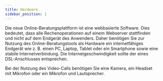 ```yaml
---
title: Hardware
sidebar_position: 1
---
```


Die neue Online-Beratungsplattform ist eine webbasierte Software. Dies bedeutet, dass alle Rechenoperationen auf einem Webserver stattfinden und nicht auf dem Endgerät des Anwenders. Daher benötigen Sie zur Nutzung des Online-Beratungstools als Hardware ein internetfähiges Endgerät wie z. B. einen PC, Laptop, Tablet oder ein Smartphone sowie eine stabile Internetverbindung. Die Internetgeschwindigkeit sollte der eines DSL-Anschlusses entsprechen.

Bei der Nutzung des Video-Calls benötigen Sie eine Kamera, ein Headset mit Mikrofon oder ein Mikrofon und Lautsprecher.
